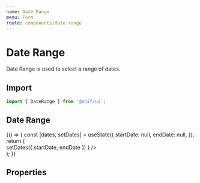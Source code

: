 ```yaml
---
name: Date Range
menu: Form
route: components/date-range
---
```



# Date Range

Date Range is used to select a range of dates.

## Import

```javascript
import { DateRange } from '@ohif/ui';
```

## Date Range

<Playground>
  {() => {
    const [dates, setDates] = useState({
      startDate: null,
      endDate: null,
    });
    return (
      <div className="p-4 flex flex-col items-center">
        <DateRange
          startDate={dates.startDate}
          endDate={dates.endDate}
          onChange={({ startDate, endDate }) =>
            setDates({ startDate, endDate })
          }
        />
      </div>
    );
  }}
</Playground>

## Properties

<Props of={DateRange} />

